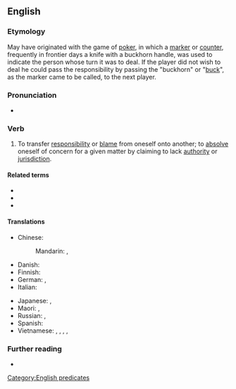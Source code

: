 ==English==
{{wikipedia|Buck passing}}

===Etymology===
May have originated with the game of [[poker]], in which a [[marker]] or [[counter]], frequently in frontier days a knife with a buckhorn handle, was used to indicate the person whose turn it was to deal. If the player did not wish to deal he could pass the responsibility by passing the "buckhorn" or "[[buck]]", as the marker came to be called, to the next player.

===Pronunciation===
* {{audio|en|En-au-pass the buck.ogg|Audio (AU)}}

===Verb===
{{en-verb|*}}

# {{lb|en|idiomatic|informal}} To transfer [[responsibility]] or [[blame]] from oneself onto another; to [[absolve]] oneself of concern for a given matter by claiming to lack [[authority]] or [[jurisdiction]].

====Related terms====
* {{l|en|buck-passing}}
* {{l|en|buck-passer}}
* {{l|en|the buck stops here}}

====Translations====
{{trans-top|to transfer responsibility or blame from oneself}}
* Chinese:
*: Mandarin: {{t|cmn|[[推卸]][[責任]]|sc=Hani}}, {{t|cmn|[[推卸]][[责任]]|tr=tuīxiè zérèn|sc=Hani}}
* Danish: {{t|da|sende aben videre}} {{qualifier|lit.: passing the monkey along}}
* Finnish: {{t|fi|pakoilla vastuuta}}
* German: {{t|de|die [[Verantwortung]] [[weiterreichen]] (an)}}, {{t|de|die [[Verantwortung]] [[schieben]] (auf)}}
* Italian: {{t|it|fare a scaricabarili}}
{{trans-mid}}
* Japanese: {{t+|ja|蜥蜴の尻尾切り}} {{qualifier|lit.: cutting the lizard's tail}}, {{t|ja|[[盥回し]]にする|tr=たらいまわし‐にする, "taraimawasi" ni suru}}
* Maori: {{t|mi|whakarare}}, {{t|mi|uapare}}
* Russian: {{t|ru|[[сва́ливать]] [[отве́тственность]]|impf}}, {{t|ru|переводи́ть стре́лки|impf}} {{qualifier|coll., lit.: move the arrows}}
* Spanish: {{t|es|pasar la bola}}
* Vietnamese: {{t|vi|đổ trách nhiệm}} {{qualifier|lit.: to pour responsibility}}, {{t|vi|chuồi trách nhiệm}} {{qualifier|lit.: to sneak in responsibility}}, {{t|vi|đổ tội}} {{qualifier|lit.: to pour blame}}, {{t|vi|đổ lỗi}} {{qualifier|lit.: to pour blame}}, {{t|vi|đổ quanh}} {{qualifier|lit.: to pour it around}}
{{trans-bottom}}

===Further reading===
* {{R:Phrase Finder|url=https://www.phrases.org.uk/meanings/pass-the-buck.html}}

[[Category:English predicates]]
